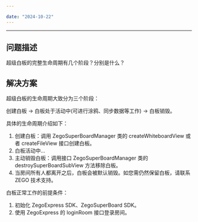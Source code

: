 ```yaml
---

date: "2024-10-22"
---
```


<Title>超级白板的生命周期是什么样的？</Title>


---

## 问题描述
超级白板的完整生命周期有几个阶段？分别是什么？

## 解决方案
超级白板的生命周期大致分为三个阶段：

创建白板 -> 白板处于活动中(可进行涂鸦、同步数据等工作) -> 白板销毁。

具体的生命周期介绍如下：

1. 创建白板：调用 ZegoSuperBoardManager 类的 createWhiteboardView 或者 createFileView 接口创建白板。
2. 白板活动中...
3. 主动销毁白板：调用接口 ZegoSuperBoardManager 类的 destroySuperBoardSubView 方法移除白板。 
4. 当房间所有人都离开之后，白板会被默认销毁。如您需仍然保留白板，请联系 ZEGO 技术支持。

白板正常工作的前提条件：

1. 初始化 ZegoExpress SDK、ZegoSuperBoard SDK。
2. 使用 ZegoExpress 的 loginRoom 接口登录房间。